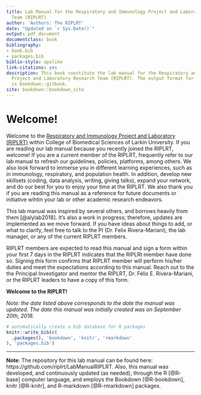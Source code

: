 ```yaml
--- 
title: Lab Manual for the Respiratory and Immunology Project and Laboratory Research
  Team (RIPLRT)
author: 'Authors: The RIPLRT'
date: "Updated on `r Sys.Date()`"
output: pdf_document
documentclass: book
bibliography:
- book.bib
- packages.bib
biblio-style: apalike
link-citations: yes
description: This book constitute the lab manual for the Respiratory and Immunology
  Project and Laboratory Research Team (RIPLRT). The output format for this example
  is bookdown::gitbook.
site: bookdown::bookdown_site
---
```


# Welcome! {-}
Welcome to the [Respiratory and Immunology Project and Laboratory (RIPLRT)](https://www.riplrt.com) within College of Biomedical Sciences of Larkin University. If you are reading our lab manual because you recently joined the RIPLRT, welcome! If you are a current member of the RIPLRT, frequently refer to our lab manual to refresh our guidelines, policies, platforms, among others. We also look forward to immerse you in different learning experiences, such as in immunology, respiratory, and population health. In addition, develop new skillsets (coding, data analysis, writing, giving talks), expand your network, and do our best for you to enjoy your time at the RIPLRT. We also thank you if you are reading this manual as a reference for future documents or initiative wihtin your lab or other academic research endeavors. 
 
This lab manual was inspired by several others, and borrows heavily from them [@alylab2018]. It’s also a work in progress; therefore, updates are implemented as we move forward. If you have ideas about things to add, or what to clarify, feel free to talk to the PI (Dr. Felix Rivera-Mariani), the lab manager, or any of the current RIPLRT members.
 
RIPLRT members are expected to read this manual and sign a form within your first 7 days in the RIPLRT indicates that the RIPLRt member have done so. Signing this form confirms that RIPLRT member will perform his/her duties and meet the expectations according to this manual. Reach out to the the Principal Investigator and mentor the RIPLRT, Dr. Félix E. Rivera-Mariani, or the RIPLRT leaders to have a copy of this form. 

**Welcome to the RIPLRT!**

*Note: the date listed above corresponds to the date the manual was updated. The date this manual was initially created was on September 20th, 2018.*

```r
# automatically create a bib database for R packages
knitr::write_bib(c(
  .packages(), 'bookdown', 'knitr', 'rmarkdown'
), 'packages.bib')
```

---

**Note**: The repository for this lab manual can be found here: https://github.com/riplrt/LabManualRIPLRT. Also, this manual was developed, and continuously updated (as needed), through the R [@R-base] computer language, and employs the Bookdown [@R-bookdown], knitr [@R-knitr], and R-markdown [@R-rmarkdown] packages. 
